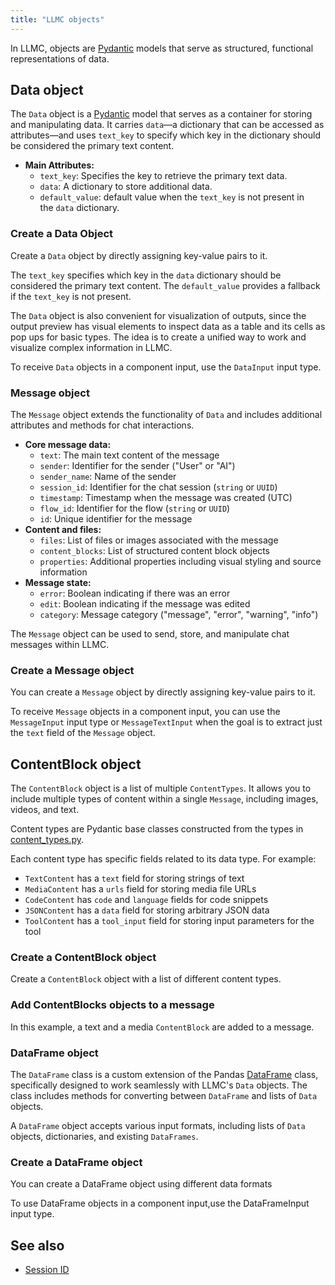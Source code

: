 ```yaml
---
title: "LLMC objects"
---
```


In LLMC, objects are [Pydantic](https://docs.pydantic.dev/latest/api/base_model/) models that serve as structured, functional representations of data.

## **Data object**[**​**](https://docs.langflow.org/concepts-objects#data-object)

The `Data` object is a [Pydantic](https://docs.pydantic.dev/latest/api/base_model/) model that serves as a container for storing and manipulating data. It carries `data`—a dictionary that can be accessed as attributes—and uses `text_key` to specify which key in the dictionary should be considered the primary text content.

- **Main Attributes:**
  - `text_key`: Specifies the key to retrieve the primary text data.
  - `data`: A dictionary to store additional data.
  - `default_value`: default value when the `text_key` is not present in the `data` dictionary.

### **Create a Data Object**[**​**](https://docs.langflow.org/concepts-objects#create-a-data-object)

Create a `Data` object by directly assigning key-value pairs to it.

The `text_key` specifies which key in the `data` dictionary should be considered the primary text content. The `default_value` provides a fallback if the `text_key` is not present.

The `Data` object is also convenient for visualization of outputs, since the output preview has visual elements to inspect data as a table and its cells as pop ups for basic types. The idea is to create a unified way to work and visualize complex information in LLMC.

To receive `Data` objects in a component input, use the `DataInput` input type.

### **Message object**[**​**](https://docs.langflow.org/concepts-objects#message-object)

The `Message` object extends the functionality of `Data` and includes additional attributes and methods for chat interactions.

- **Core message data:**
  - `text`: The main text content of the message
  - `sender`: Identifier for the sender ("User" or "AI")
  - `sender_name`: Name of the sender
  - `session_id`: Identifier for the chat session (`string` or `UUID`)
  - `timestamp`: Timestamp when the message was created (UTC)
  - `flow_id`: Identifier for the flow (`string` or `UUID`)
  - `id`: Unique identifier for the message
- **Content and files:**
  - `files`: List of files or images associated with the message
  - `content_blocks`: List of structured content block objects
  - `properties`: Additional properties including visual styling and source information
- **Message state:**
  - `error`: Boolean indicating if there was an error
  - `edit`: Boolean indicating if the message was edited
  - `category`: Message category ("message", "error", "warning", "info")

The `Message` object can be used to send, store, and manipulate chat messages within LLMC.

### **Create a Message object**[**​**](https://docs.langflow.org/concepts-objects#create-a-message-object)

You can create a `Message` object by directly assigning key-value pairs to it.

To receive `Message` objects in a component input, you can use the `MessageInput` input type or `MessageTextInput` when the goal is to extract just the `text` field of the `Message` object.

## **ContentBlock object**[**​**](https://docs.langflow.org/concepts-objects#contentblock-object)

The `ContentBlock` object is a list of multiple `ContentTypes`. It allows you to include multiple types of content within a single `Message`, including images, videos, and text.

Content types are Pydantic base classes constructed from the types in [content\_](https://github.com/langflow-ai/langflow/blob/main/src/backend/base/langflow/schema/content_types.py)[types.py](http://types.py).

Each content type has specific fields related to its data type. For example:

- `TextContent` has a `text` field for storing strings of text
- `MediaContent` has a `urls` field for storing media file URLs
- `CodeContent` has `code` and `language` fields for code snippets
- `JSONContent` has a `data` field for storing arbitrary JSON data
- `ToolContent` has a `tool_input` field for storing input parameters for the tool

### **Create a ContentBlock object**[**​**](https://docs.langflow.org/concepts-objects#create-a-contentblock-object)

Create a `ContentBlock` object with a list of different content types.

### **Add ContentBlocks objects to a message**

In this example, a text and a media `ContentBlock` are added to a message.

### **DataFrame object**[**​**](https://docs.langflow.org/concepts-objects#dataframe-object)

The `DataFrame` class is a custom extension of the Pandas [DataFrame](https://pandas.pydata.org/docs/reference/api/pandas.DataFrame.html) class, specifically designed to work seamlessly with LLMC's `Data` objects. The class includes methods for converting between `DataFrame` and lists of `Data` objects.

A `DataFrame` object accepts various input formats, including lists of `Data` objects, dictionaries, and existing `DataFrames`.

### **Create a DataFrame object**[**​**](https://docs.langflow.org/concepts-objects#create-a-dataframe-object)

You can create a DataFrame object using different data formats

To use DataFrame objects in a component input,use the DataFrameInput input type.

## **See also**

- [Session ID](https://docs.langflow.org/session-id)